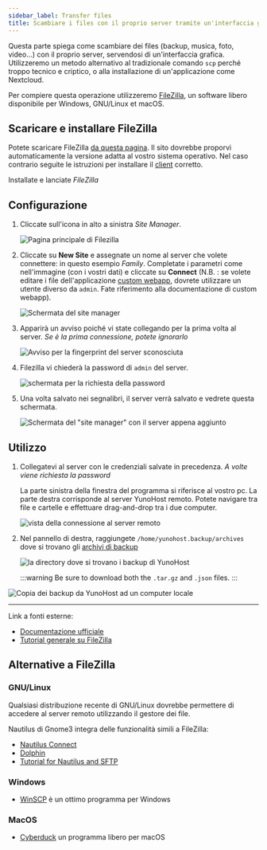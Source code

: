 ```yaml
---
sidebar_label: Transfer files
title: Scambiare i files con il proprio server tramite un'interfaccia grafica.
---
```


Questa parte spiega come scambiare dei files (backup, musica, foto, video...) con il proprio server, servendosi di un'interfaccia grafica. Utilizzeremo un metodo alternativo al tradizionale comando `scp` perché troppo tecnico e criptico, o alla installazione di un'applicazione come Nextcloud.

Per compiere questa operazione utilizzeremo [FileZilla](https://filezilla-project.org/), un software libero disponibile per Windows, GNU/Linux et macOS.

## Scaricare e installare FileZilla

Potete scaricare FileZilla [da questa pagina](https://filezilla-project.org/download.php?type=client). Il sito dovrebbe proporvi automaticamente la versione adatta al vostro sistema operativo. Nel caso contrario seguite le istruzioni per installare il [client](https://wiki.filezilla-project.org/Client_Installation) corretto.

Installate e lanciate *FileZilla*

## Configurazione

1. Cliccate sull'icona in alto a sinistra *Site Manager*.

   ![Pagina principale di Filezilla](/img/filezilla_1.png)

2. Cliccate su **New Site** e assegnate un nome al server che volete connettere: in questo esempio *Family*. Completate i parametri come nell'immagine (con i vostri dati) e cliccate su **Connect** (N.B. : se volete editare i file dell'applicazione [custom webapp](https://github.com/YunoHost-Apps/my_webapp_ynh), dovrete utilizzare un utente diverso da `admin`. Fate riferimento alla documentazione di custom webapp).

   ![Schermata del site manager](/img/filezilla_2.png)

3. Apparirà un avviso poiché vi state collegando per la prima volta al server. *Se è la prima connessione, potete ignorarlo*

   ![Avviso per la fingerprint del server sconosciuta](/img/filezilla_3.png)

4. Filezilla vi chiederà la password di `admin` del server.

   ![schermata per la richiesta della password](/img/filezilla_4.png)

5. Una volta salvato nei segnalibri, il server verrà salvato e vedrete questa schermata.

   ![Schermata del "site manager" con il server appena aggiunto](/img/filezilla_5.png)

## Utilizzo

1. Collegatevi al server con le credenziali salvate in precedenza. *A volte viene richiesta la password*

   La parte sinistra della finestra del programma si riferisce al vostro pc. La parte destra corrisponde al server YunoHost remoto. Potete navigare tra file e cartelle e effettuare drag-and-drop tra i due computer.

   ![vista della connessione al server remoto](/img/filezilla_6.png)

2. Nel pannello di destra, raggiungete `/home/yunohost.backup/archives` dove si trovano gli [archivi di backup](/admin/backups/)

   ![la directory dove si trovano i backup di YunoHost](/img/filezilla_7.png)

   :::warning
   <FAIcon icon="fa-cloud-download"/> Be sure to download both the `.tar.gz` and `.json` files.
   :::

![Copia dei backup da YunoHost ad un computer locale](/img/filezilla_8.png)

---

Link a fonti esterne:

- [Documentazione ufficiale](https://wiki.filezilla-project.org/FileZilla_Client_Tutorial_(en))
- [Tutorial generale su FileZilla](https://www.rc.fas.harvard.edu/resources/documentation/sftp-file-transfer/)

## Alternative a FileZilla

### GNU/Linux

Qualsiasi distribuzione recente di GNU/Linux dovrebbe permettere di accedere al server remoto utilizzando il gestore dei file.

Nautilus di Gnome3 integra delle funzionalità simili a FileZilla:

- [Nautilus Connect](https://help.gnome.org/users/gnome-help/stable/nautilus-connect.html.en)
- [Dolphin](https://docs.kde.org/stable5/en/dolphin/dolphin/location-bar.html#location-bar-editable-kioslaves)
- [Tutorial for Nautilus and SFTP](https://www.techrepublic.com/article/how-to-use-linux-file-manager-to-connect-to-an-sftp-server/)

### Windows

- [WinSCP](https://winscp.net/) è un ottimo programma per Windows

### MacOS

- [Cyberduck](https://cyberduck.io/) un programma libero per macOS
